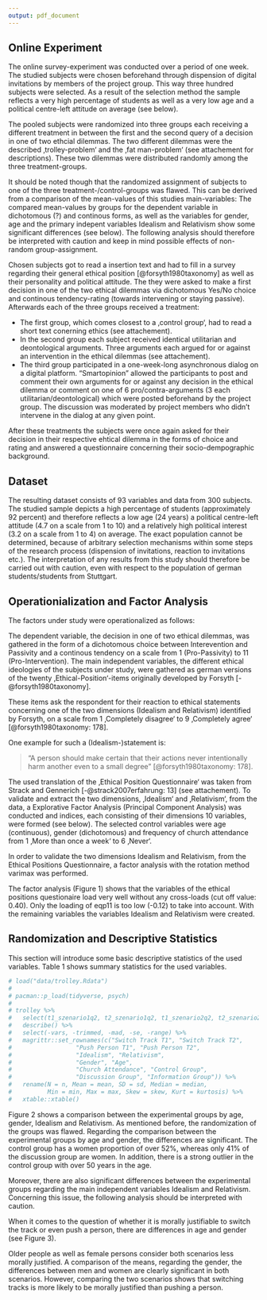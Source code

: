 ---
output: pdf_document
---

## Online Experiment

The online survey-experiment was conducted over a period of one week. The studied subjects were chosen beforehand through dispension of digital invitations by members of the project group. This way three hundred subjects were selected. As a result of the selection method the sample reflects a very high percentage of students as well as a very low age and a political centre-left attitude on average (see below). 

The pooled subjects were randomized into three groups each receiving a different treatment in between the first and the second query of a decision in one of two ethcial dilemmas. The two different dilemmas were the described ‚trolley-problem‘ and the ‚fat man-problem‘ (see attachement for descriptions). These two dilemmas were distributed randomly among the three treatment-groups. 

It should be noted though that the randomized assignment of subjects to one of the three treatment-/control-groups was flawed. This can be derived from a comparison of the mean-values of this studies main-variables: The compared mean-values by groups for the dependent variable in dichotomous (?) and continous forms, as well as the variables for gender, age and the primary indepent variables Idealism and Relativism show some significant differences (see below). The following analysis should therefore be interpreted with caution and keep in mind possible effects of non-random group-assignment. 

Chosen subjects got to read a insertion text and had to fill in a survey regarding their general ethical position [@forsyth1980taxonomy] as well as their personality and political attitude. The they were asked to make a first decision in one of the two ethical dilemmas via dichotomous Yes/No choice and continous tendency-rating (towards intervening or staying passive). Afterwards each of the three groups received a treatment:


+ The first group, which comes closest to a ‚control group‘, had to read a short text conerning ethics (see attachement). 
+ In the second group each subject received identical utilitarian and deontological arguments. Three arguments each argued for or against an intervention in the ethical dilemmas (see attachement). 
+ The third group participated in a one-week-long asynchronous dialog on a digital platform. "Smartopinion" allowed the participants to post and comment their own arguments for or against any decision in the ethical dilemma or comment on one of 6 pro/contra-arguments (3 each utilitarian/deontological) which were posted beforehand by the project group. The discussion was moderated by project members who didn’t intervene in the dialog at any given point. 

After these treatments the subjects were once again asked for their decision in their respective ehtical dilemma in the forms of choice and rating and answered a questionnaire concerning their socio-dempographic background.

## Dataset

The resulting dataset consists of 93 variables and data from 300 subjects. The studied sample depicts a high percentage of students (approximately 92 percent) and therefore reflects a low age (24 years) a political centre-left attitude (4.7 on a scale from 1 to 10) and a relatively high political interest (3.2 on a scale from 1 to 4) on average. The exact population cannot be determined, because of arbitrary selection mechanisms within some steps of the research process (dispension of invitations, reaction to invitations etc.). The interpretation of any results from this study should therefore be carried out with caution, even with respect to the population of german students/students from Stuttgart.

## Operationialization and  Factor Analysis

The factors under study were operationalized as follows: 

The dependent variable, the decision in one of two ethical dilemmas, was gathered in the form of a dichotomous choice between Interevention and Passivity and a continous tendency on a scale from 1 (Pro-Passivity) to 11 (Pro-Intervention). The main independent variables, the different ethical ideologies of the subjects under study, were gathered as german versions of the twenty ‚Ethical-Position‘-items originally developed by Forsyth [-@forsyth1980taxonomy]. 

These items ask the respondent for their reaction to ethical statements concerning one of the two dimensions (Idealism and Relativism) identified by Forsyth, on a scale from 1 ‚Completely disagree‘ to 9 ‚Completely agree‘ [@forsyth1980taxonomy: 178].

One example for such a (Idealism-)statement is:

> "A person should make certain that their actions never intentionally harm another even to a small degree" [@forsyth1980taxonomy: 178].

The used translation of the ‚Ethical Position Questionnaire‘ was taken from Strack and Gennerich [-@strack2007erfahrung: 13] (see attachement). To validate and extract the two dimensions, ‚Idealism‘ and ‚Relativism‘, from the data, a Explorative Factor Analysis (Principal Component Analysis) was conducted and indices, each consisting of their dimensions 10 variables, were formed (see below). The selected control variables were age (continuous), gender (dichotomous) and frequency of church attendance from 1 ‚More than once a week‘ to 6 ‚Never‘.

In order to validate the two dimensions Idealism and Relativism, from the Ethical Positions Questionnaire, a factor analysis with the rotation method varimax was performed.

\begin{figure}[!h]
	\caption{Principal Component Analysis}
	\includegraphics[width=\textwidth]{images/factor_analysis}
	\flushright
{\scriptsize N = 278. Own calculations based on data from Online-Survey Experiment.\par}
\end{figure}

The factor analysis (Figure 1) shows that the variables of the ethical positions questionaire load very well without any cross-loads (cut off value: 0.40). Only the loading of eqp11 is too low (-0.12) to take into account. With the remaining variables the variables Idealism and Relativism were created.


## Randomization and Descriptive Statistics

This section will introduce some basic descriptive statistics of the used variables. Table 1 shows summary statistics for the used variables.

```{r}
# load("data/trolley.Rdata")
# 
# pacman::p_load(tidyverse, psych)
# 
# trolley %>% 
#   select(t1_szenario1q2, t2_szenario1q2, t1_szenario2q2, t2_szenario2q2, idealism_pca, relativism_pca, gender, age, church_attendance, general_group_control, general_group_discussion, general_group_information) %>% 
#   describe() %>% 
#   select(-vars, -trimmed, -mad, -se, -range) %>% 
#   magrittr::set_rownames(c("Switch Track T1", "Switch Track T2", 
#                  "Push Person T1", "Push Person T2", 
#                  "Idealism", "Relativism", 
#                  "Gender", "Age", 
#                  "Church Attendance", "Control Group",
#                  "Discussion Group", "Information Group")) %>% 
#   rename(N = n, Mean = mean, SD = sd, Median = median, 
#          Min = min, Max = max, Skew = skew, Kurt = kurtosis) %>% 
#   xtable::xtable()
```

\begin{table}[ht]
\caption{Summary Statistics}
\centering
\begin{tabular}{rrrrrrrrr}
  \hline
 & N & Mean & SD & Median & Min & Max & Skew & Kurt \\ 
  \hline
Switch Track T1 & 290 & 5.76 & 2.91 & 6 & 1 & 11 & -0.03 & -0.90 \\ 
  Switch Track T2 & 290 & 5.56 & 2.91 & 6 & 1 & 11 & 0.01 & -0.94 \\ 
  Push Person T1 & 290 & 4.29 & 2.83 & 4 & 1 & 11 & 0.55 & -0.72 \\ 
  Push Person T2 & 290 & 4.18 & 2.86 & 4 & 1 & 11 & 0.60 & -0.64 \\ 
  Idealism & 290 & 0 & 1 & 0.18 & -3.40 & 1.73 & -0.86 & 0.37 \\ 
  Relativism & 290 & 0 & 1 & 0.11 & -3.21 & 2.34 & -0.35 & 0.02 \\ 
  Gender & 290 & 1.46 & 0.50 & 1 & 1 & 2 & 0.17 & -1.98 \\ 
  Age & 289 & 24.09 & 3.86 & 23 & 18 & 53 & 2.14 & 10.52 \\ 
  Church Attendance & 278 & 1.87 & 1.04 & 2 & 1 & 6 & 1.38 & 2.06 \\ 
  Control Group & 290 & 0.32 & 0.47 & 0 & 0 & 1 & 0.78 & -1.39 \\ 
  Discussion Group & 290 & 0.34 & 0.47 & 0 & 0 & 1 & 0.67 & -1.56 \\ 
  Information Group & 290 & 0.34 & 0.47 & 0 & 0 & 1 & 0.67 & -1.56 \\ 
   \hline
\end{tabular}
\end{table}

Figure 2 shows a comparison between the experimental groups by age, gender, Idealism and Relativism. As mentioned before, the randomization of the groups was flawed. Regarding the comparison between the experimental groups by age and gender, the differences are significant. The control group has a women proportion of over 52%, whereas only 41% of the discussion group are women. In addition, there is a strong outlier in the control group with over 50 years in the age. 


\begin{figure}
	\caption{Randomization - Sociodemographics}
	\includegraphics[width=\textwidth]{images/dem_compare}
	\flushright
{\scriptsize N = 278. P-Values are reported. Own calculations based on data from Online-Survey Experiment.\par}
\end{figure}

Moreover, there are also significant differences between the experimental groups regarding the main independent variables Idealism and Relativism. Concerning this issue, the following analysis should be interpreted with caution.

When it comes to the question of whether it is morally justifiable to switch the track or even push a person, there are differences in age and gender (see Figure 3).


\begin{figure}[!h]
	\caption{Randomization - Dependent Variables}
	\includegraphics[width=\textwidth]{images/gender_av_compare}
	\flushright
{\scriptsize N = 278. Own calculations based on data from Online-Survey Experiment.\par}
\end{figure}

Older people as well as female persons consider both scenarios less morally justified. A comparison of the means, regarding the gender, the differences between men and women are clearly significant in both scenarios. However, comparing the two scenarios shows that switching tracks is more likely to be morally justified than pushing a person. 


\begin{figure}[!h]
	\caption{Randomization - Independent Variables}
	\includegraphics[width=\textwidth]{images/uv_compare}
	\flushright
{\scriptsize N = 278. P-Values are reported. Own calculations based on data from Online-Survey Experiment.\par}
\end{figure}